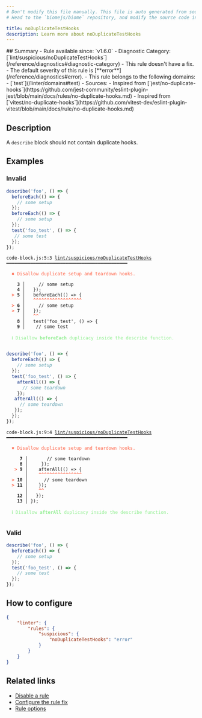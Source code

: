 ```yaml
---
# Don't modify this file manually. This file is auto generated from source, and you will lose your changes next time the website is built.
# Head to the `biomejs/biome` repository, and modify the source code in there.

title: noDuplicateTestHooks
description: Learn more about noDuplicateTestHooks
---
```


<Tabs>
<TabItem label="JavaScript (and super languages)" icon="seti:javascript">
## Summary
- Rule available since: `v1.6.0`
- Diagnostic Category: [`lint/suspicious/noDuplicateTestHooks`](/reference/diagnostics#diagnostic-category)
- This rule doesn't have a fix.
- The default severity of this rule is [**error**](/reference/diagnostics#error).
- This rule belongs to the following domains:
  - [`test`](/linter/domains#test)
- Sources: 
  - Inspired from [`jest/no-duplicate-hooks`](https://github.com/jest-community/eslint-plugin-jest/blob/main/docs/rules/no-duplicate-hooks.md)
  - Inspired from [`vitest/no-duplicate-hooks`](https://github.com/vitest-dev/eslint-plugin-vitest/blob/main/docs/rule/no-duplicate-hooks.md)

## Description
A `describe` block should not contain duplicate hooks.

## Examples

### Invalid

```js
describe('foo', () => {
  beforeEach(() => {
    // some setup
  });
  beforeEach(() => {
    // some setup
  });
  test('foo_test', () => {
   // some test
  });
});
```

<pre class="language-text"><code class="language-text">code-block.js:5:3 <a href="https://biomejs.dev/linter/rules/no-duplicate-test-hooks">lint/suspicious/noDuplicateTestHooks</a> ━━━━━━━━━━━━━━━━━━━━━━━━━━━━━━━━━━━━━━━━━━━━━<br /><br />  <strong><span style="color: Tomato;">✖</span></strong> <span style="color: Tomato;">Disallow duplicate setup and teardown hooks.</span><br />  <br />    <strong>3 │ </strong>    // some setup<br />    <strong>4 │ </strong>  &#125;);<br />  <strong><span style="color: Tomato;">&gt;</span></strong> <strong>5 │ </strong>  beforeEach(() =&gt; &#123;<br />   <strong>   │ </strong>  <strong><span style="color: Tomato;">^</span></strong><strong><span style="color: Tomato;">^</span></strong><strong><span style="color: Tomato;">^</span></strong><strong><span style="color: Tomato;">^</span></strong><strong><span style="color: Tomato;">^</span></strong><strong><span style="color: Tomato;">^</span></strong><strong><span style="color: Tomato;">^</span></strong><strong><span style="color: Tomato;">^</span></strong><strong><span style="color: Tomato;">^</span></strong><strong><span style="color: Tomato;">^</span></strong><strong><span style="color: Tomato;">^</span></strong><strong><span style="color: Tomato;">^</span></strong><strong><span style="color: Tomato;">^</span></strong><strong><span style="color: Tomato;">^</span></strong><strong><span style="color: Tomato;">^</span></strong><strong><span style="color: Tomato;">^</span></strong><strong><span style="color: Tomato;">^</span></strong><strong><span style="color: Tomato;">^</span></strong><br />  <strong><span style="color: Tomato;">&gt;</span></strong> <strong>6 │ </strong>    // some setup<br />  <strong><span style="color: Tomato;">&gt;</span></strong> <strong>7 │ </strong>  &#125;);<br />   <strong>   │ </strong>  <strong><span style="color: Tomato;">^</span></strong><strong><span style="color: Tomato;">^</span></strong><br />    <strong>8 │ </strong>  test('foo&#95;test', () =&gt; &#123;<br />    <strong>9 │ </strong>   // some test<br />  <br />  <strong><span style="color: lightgreen;">ℹ</span></strong> <span style="color: lightgreen;">Disallow </span><span style="color: lightgreen;"><strong>beforeEach</strong></span><span style="color: lightgreen;"> duplicacy inside the describe function.</span><br />  <br /></code></pre>

```js
describe('foo', () => {
  beforeEach(() => {
    // some setup
  });
  test('foo_test', () => {
    afterAll(() => {
      // some teardown
    });
   afterAll(() => {
     // some teardown
   });
  });
});
```

<pre class="language-text"><code class="language-text">code-block.js:9:4 <a href="https://biomejs.dev/linter/rules/no-duplicate-test-hooks">lint/suspicious/noDuplicateTestHooks</a> ━━━━━━━━━━━━━━━━━━━━━━━━━━━━━━━━━━━━━━━━━━━━━<br /><br />  <strong><span style="color: Tomato;">✖</span></strong> <span style="color: Tomato;">Disallow duplicate setup and teardown hooks.</span><br />  <br />     <strong>7 │ </strong>      // some teardown<br />     <strong>8 │ </strong>    &#125;);<br />   <strong><span style="color: Tomato;">&gt;</span></strong> <strong>9 │ </strong>   afterAll(() =&gt; &#123;<br />    <strong>   │ </strong>   <strong><span style="color: Tomato;">^</span></strong><strong><span style="color: Tomato;">^</span></strong><strong><span style="color: Tomato;">^</span></strong><strong><span style="color: Tomato;">^</span></strong><strong><span style="color: Tomato;">^</span></strong><strong><span style="color: Tomato;">^</span></strong><strong><span style="color: Tomato;">^</span></strong><strong><span style="color: Tomato;">^</span></strong><strong><span style="color: Tomato;">^</span></strong><strong><span style="color: Tomato;">^</span></strong><strong><span style="color: Tomato;">^</span></strong><strong><span style="color: Tomato;">^</span></strong><strong><span style="color: Tomato;">^</span></strong><strong><span style="color: Tomato;">^</span></strong><strong><span style="color: Tomato;">^</span></strong><strong><span style="color: Tomato;">^</span></strong><br />  <strong><span style="color: Tomato;">&gt;</span></strong> <strong>10 │ </strong>     // some teardown<br />  <strong><span style="color: Tomato;">&gt;</span></strong> <strong>11 │ </strong>   &#125;);<br />    <strong>   │ </strong>   <strong><span style="color: Tomato;">^</span></strong><strong><span style="color: Tomato;">^</span></strong><br />    <strong>12 │ </strong>  &#125;);<br />    <strong>13 │ </strong>&#125;);<br />  <br />  <strong><span style="color: lightgreen;">ℹ</span></strong> <span style="color: lightgreen;">Disallow </span><span style="color: lightgreen;"><strong>afterAll</strong></span><span style="color: lightgreen;"> duplicacy inside the describe function.</span><br />  <br /></code></pre>

### Valid

```js
describe('foo', () => {
  beforeEach(() => {
    // some setup
  });
  test('foo_test', () => {
    // some test
  });
});
```

## How to configure
```json title="biome.json"
{
	"linter": {
		"rules": {
			"suspicious": {
				"noDuplicateTestHooks": "error"
			}
		}
	}
}

```
## Related links

- [Disable a rule](/linter/#disable-a-rule)
- [Configure the rule fix](/linter#configure-the-rule-fix)
- [Rule options](/linter/#rule-options)

</TabItem>
</Tabs>

